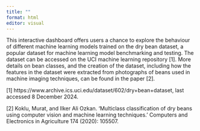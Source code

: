 ```yaml
---
title: ""
format: html
editor: visual
---
```


This interactive dashboard offers users a chance to explore the behaviour of different machine learning models trained on the dry bean dataset, a popular dataset for machine learning model benchmarking and testing. The dataset can be accessed on the UCI machine learning repository [1]. More details on bean classes, and the creation of the dataset, including how the features in the dataset were extracted from photographs of beans used in machine imaging techniques, can be found in the paper [2].

[1] https://www.archive.ics.uci.edu/dataset/602/dry+bean+dataset, last accessed 8 December 2024.


[2] Koklu, Murat, and Ilker Ali Ozkan. 'Multiclass classification of dry beans using computer vision and machine learning techniques.' Computers and Electronics in Agriculture 174 (2020): 105507.